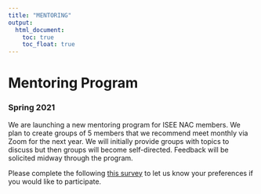 ```yaml
---
title: "MENTORING"
output:
  html_document:
    toc: true
    toc_float: true
---
```



# Mentoring Program

### Spring 2021

We are launching a new mentoring program for ISEE NAC members. We plan to create groups of 5 members that we recommend meet monthly via Zoom for the next year. We will initially provide groups with topics to discuss but then groups will become self-directed. Feedback will be solicited midway through the program. 

Please complete the following [this survey](https://forms.gle/b2ESwx7stdrRccw59){target="_blank"} to let us know your preferences if you would like to participate.


